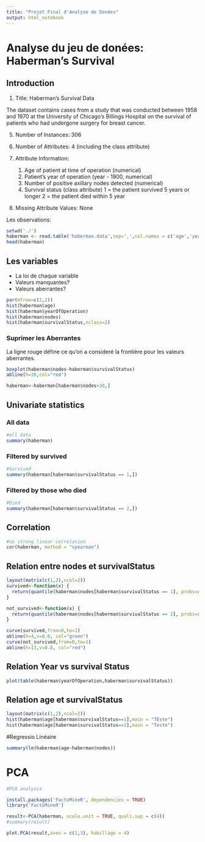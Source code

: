 ```yaml
---
title: "Projet Final d'Analyse de Donées"
output: html_notebook
---
```


# Analyse du jeu de donées: Haberman's Survival

## Introduction

1. Title: Haberman's Survival Data
  
The dataset contains cases from a study that was conducted between 1958 and 1970 at the University of Chicago's Billings Hospital on the survival of patients who had undergone surgery for breast cancer.
  
5. Number of Instances: 306
    
6. Number of Attributes: 4 (including the class attribute)
  
7. Attribute Information:
    1. Age of patient at time of operation (numerical)
    2. Patient's year of operation (year - 1900, numerical)
    3. Number of positive axillary nodes detected (numerical)
    4. Survival status (class attribute)
          1 = the patient survived 5 years or longer
          2 = the patient died within 5 year
  
  8. Missing Attribute Values: None

Les observations:

```r
setwd('./')
haberman <- read.table('haberman.data',sep=',',col.names = c('age','yearOfOperation', 'nodes', "survivalStatus"))
head(haberman)
```


## Les variables

- La loi de chaque variable
- Valeurs manquantes?
- Valeurs aberrantes?


```r
par(mfrow=c(2,2))
hist(haberman$age)
hist(haberman$yearOfOperation)
hist(haberman$nodes)
hist(haberman$survivalStatus,nclass=2)
```


### Suprimer les Aberrantes

La ligne rouge défine ce qu'on a consideré la frontière pour les valeurs aberrantes.

```r

boxplot(haberman$nodes~haberman$survivalStatus)
abline(h=30,col="red")

haberman<-haberman[haberman$nodes>30,]

```


## Univariate statistics

### All data
```r

#all data
summary(haberman)
```

### Filtered by survived
```r

#Survived
summary(haberman[haberman$survivalStatus == 1,])

```

### Filtered by those who died
```r

#Died
summary(haberman[haberman$survivalStatus == 2,])


```


## Correlation
```r

#no strong linear correlation
cor(haberman, method = "spearman")

```

## Relation entre nodes et survivalStatus

```r
layout(matrix(c(1,2),ncol=2))
survived<-function(x) {
  return(quantile(haberman$nodes[haberman$survivalStatus == 1], probs=x))
}

not_survived<-function(x) {
  return(quantile(haberman$nodes[haberman$survivalStatus == 2], probs=x))
}

curve(survived,from=0,to=1)
abline(h=4,v=0.8, col="green")
curve(not_survived,from=0,to=1)
abline(h=13,v=0.8, col="red")
```



## Relation Year vs survival Status
```r
plot(table(haberman$yearOfOperation,haberman$survivalStatus))
```

## Relation age et survivalStatus
```r
layout(matrix(c(1,2),ncol=2))
hist(haberman$age[haberman$survivalStatus==1],main = "TEste")
hist(haberman$age[haberman$survivalStatus==2],main = "Teste")

```


#Regressio Linéaire
```r

summary(lm(haberman$age~haberman$nodes))
```


# PCA

```r

#PCA analysis

install.packages('FactoMineR', dependencies = TRUE)
library('FactoMineR')

```

```r
result<-PCA(haberman, scale.unit = TRUE, quali.sup = c(4))
#summary(result)
```

```r
plot.PCA(result,axes = c(1,3), habillage = 4)
```

